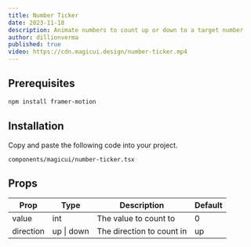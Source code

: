```yaml
---
title: Number Ticker
date: 2023-11-18
description: Animate numbers to count up or down to a target number
author: dillionverma
published: true
video: https://cdn.magicui.design/number-ticker.mp4
---
```


<ComponentPreview name="number-ticker-demo" />

<Steps>

<Step>

## Prerequisites

```bash
npm install framer-motion
```

</Step>

<Step>

## Installation

Copy and paste the following code into your project.

```text
components/magicui/number-ticker.tsx
```

<ComponentSource name="number-ticker" />

</Step>

</Steps>

## Props

| Prop      | Type       | Description               | Default |
| --------- | ---------- | ------------------------- | ------- |
| value     | int        | The value to count to     | 0       |
| direction | up \| down | The direction to count in | up      |
